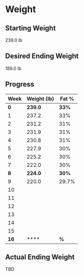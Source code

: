 # Weight

## Starting Weight

239.0 lb

## Desired Ending Weight

189.0 lb

## Progress

| Week | Weight (lb) | Fat % |
| ----------- | ----------- | ----------- |	
| **0** | **239.0** | **33%** |
| 1 | 237.2 | 33% |
| 2 | 231.2 | 31% |
| 3 | 231.9 | 31% |
| 4 | 230.8 | 31% |
| 5 | 227.9 | 30% |
| 6 | 225.2 | 30% |
| 7 | 222.0 | 30% |
| **8** | **224.0** | **30%** |
| 9 | 220.0 | 29.7% |
| 10 |  |  |
| 11 |  |  |
| 12 |  |  |
| 13 |  |  |
| 14 |  |  |
| 15 |  |  |
| **16** | **** | **%** |

## Actual Ending Weight

TBD